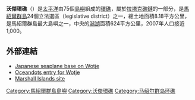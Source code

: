 {{Infobox islands
| name             = 沃傑環礁
| image name       = Erikubatoll.jpg
| image size       = 250px
| image caption    =
| locator map      = {{Location map|Marshall islands|lat=09.5|long=170}}
| map_custom = yes
| location         = [[太平洋|太平洋]]北部
| coordinates      = {{coord|09|26|30|N|170|01|00|E|display=inline}}
| country          = {{MHL}}
| archipelago      = [[拉塔克礁鏈|拉塔克礁鏈]]
| total islands    = 75
| area             = 8.18平方公里
| elevation_m      = 3
| population       = 1000
| population as of = 2007
}}

'''沃傑環礁'''（{{lang-en|Wotje Atoll}}）是[[太平洋|太平洋]]由75個[[島嶼|島嶼]]組成的[[環礁|環礁]]，屬於[[拉塔克礁鏈|拉塔克礁鏈]]的一部分，是[[馬紹爾群島|馬紹爾群島]]24個立法選區（legislative district）之一，總土地面積8.18平方公里，是馬紹爾群島最大島嶼之一，中央的[[潟湖|潟湖]]面積624平方公里，2007年人口接近1,000。

==外部連結==
*[http://marshall.csu.edu.au/Marshalls/html/WWII/Wotje.html Japanese seaplane base on Wotje] {{Wayback|url=http://marshall.csu.edu.au/Marshalls/html/WWII/Wotje.html |date=20210327032729 }}
*[http://www.oceandots.com/pacific/marshall/wotje.php Oceandots entry for Wotje] {{Wayback|url=http://www.oceandots.com/pacific/marshall/wotje.php |date=20130407124629 }}
*[http://marshall.csu.edu.au/Marshalls/html/atolls/wotje.html Marshall Islands site] {{Wayback|url=http://marshall.csu.edu.au/Marshalls/html/atolls/wotje.html |date=20160303172337 }}

{{Marshalls-stub}}

{{Marshall Islands}}

[[Category:馬紹爾群島島嶼|Category:馬紹爾群島島嶼]]
[[Category:沃傑環礁|Category:沃傑環礁]]
[[Category:马绍尔群岛环礁|Category:马绍尔群岛环礁]]